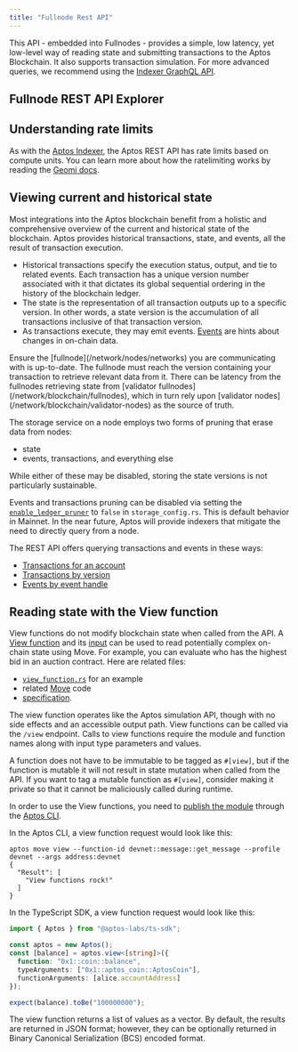 ```yaml
---
title: "Fullnode Rest API"
---
```



This API - embedded into Fullnodes - provides a simple, low latency, yet low-level way of reading state and submitting transactions to the Aptos Blockchain. It also supports transaction simulation.
For more advanced queries, we recommend using the [Indexer GraphQL API](/build/indexer).

## Fullnode REST API Explorer

<CardGrid>
  <LinkCard href="https://fullnode.mainnet.aptoslabs.com/v1/spec#/" title="Mainnet Fullnode REST API" description="REST API Explorer for Mainnet" target="_blank" />

  <LinkCard href="https://fullnode.testnet.aptoslabs.com/v1/spec#/" title="Testnet Fullnode REST API" description="REST API Explorer for Testnet" target="_blank" />

  <LinkCard href="https://fullnode.devnet.aptoslabs.com/v1/spec#/" title="Devnet Fullnode REST API" description="REST API Explorer for Devnet" target="_blank" />
</CardGrid>

## Understanding rate limits

As with the [Aptos Indexer](/build/indexer/indexer-api), the Aptos REST API has rate limits based on compute units. You can learn more about how the ratelimiting works by reading the [Geomi docs](https://geomi.dev/docs/admin/billing).

## Viewing current and historical state

Most integrations into the Aptos blockchain benefit from a holistic and comprehensive overview of the current and
historical state of the blockchain. Aptos provides historical transactions, state, and events, all the result of
transaction execution.

- Historical transactions specify the execution status, output, and tie to related events. Each transaction has a unique
  version number associated with it that dictates its global sequential ordering in the history of the blockchain ledger.
- The state is the representation of all transaction outputs up to a specific version. In other words, a state version
  is the accumulation of all transactions inclusive of that transaction version.
- As transactions execute, they may emit events. [Events](/network/blockchain/events) are hints about changes in on-chain
  data.

<Aside type="note">
  Ensure the [fullnode](/network/nodes/networks) you are communicating with is up-to-date. The fullnode must reach the
  version containing your transaction to retrieve relevant data from it. There can be latency from the fullnodes
  retrieving state from [validator fullnodes](/network/blockchain/fullnodes), which in turn rely upon
  [validator nodes](/network/blockchain/validator-nodes) as the source of truth.
</Aside>

The storage service on a node employs two forms of pruning that erase data from nodes:

- state
- events, transactions, and everything else

While either of these may be disabled, storing the state versions is not particularly sustainable.

Events and transactions pruning can be disabled via setting the [`enable_ledger_pruner`](https://github.com/aptos-labs/aptos-core/blob/cf0bc2e4031a843cdc0c04e70b3f7cd92666afcf/config/src/config/storage_config.rs#L141)
to `false` in `storage_config.rs`. This is default behavior in Mainnet. In the near future, Aptos will provide indexers
that mitigate the need to directly query from a node.

The REST API offers querying transactions and events in these ways:

- [Transactions for an account](https://api.devnet.aptoslabs.com/v1/spec#/operations/get_account_transactions)
- [Transactions by version](https://api.devnet.aptoslabs.com/v1/spec#/operations/get_transaction_by_version)
- [Events by event handle](https://api.devnet.aptoslabs.com/v1/spec#/operations/get_events_by_event_handle)

## Reading state with the View function

View functions do not modify blockchain state when called from the API. A [View function](https://github.com/aptos-labs/aptos-core/blob/main/api/src/view_function.rs)
and its [input](https://github.com/aptos-labs/aptos-core/blob/main/api/types/src/view.rs) can be used to read
potentially complex on-chain state using Move. For example, you can evaluate who has the highest bid in an auction
contract. Here are related files:

- [`view_function.rs`](https://github.com/aptos-labs/aptos-core/blob/main/api/src/tests/view_function.rs) for an example
- related [Move](https://github.com/aptos-labs/aptos-core/blob/90c33dc7a18662839cd50f3b70baece0e2dbfc71/aptos-move/framework/aptos-framework/sources/coin.move#L226) code
- [specification](https://github.com/aptos-labs/aptos-core/blob/90c33dc7a18662839cd50f3b70baece0e2dbfc71/api/doc/spec.yaml#L8513).

The view function operates like the Aptos simulation API,
though with no side effects and an accessible output path. View functions can be called via the `/view` endpoint. Calls
to view functions require the module and function names along with input type parameters and values.

A function does not have to be immutable to be tagged as `#[view]`, but if the function is mutable it will not result in
state mutation when called from the API. If you want to tag a mutable function as `#[view]`, consider making it private
so that it cannot be maliciously called during runtime.

In order to use the View functions, you need to [publish the module](/build/cli/working-with-move-contracts)
through the [Aptos CLI](/build/cli).

In the Aptos CLI, a view function request would look like this:

```shellscript filename="Terminal"
aptos move view --function-id devnet::message::get_message --profile devnet --args address:devnet
{
  "Result": [
    "View functions rock!"
  ]
}
```

In the TypeScript SDK, a view function request would look like this:

```typescript filename="index.ts"
import { Aptos } from "@aptos-labs/ts-sdk";

const aptos = new Aptos();
const [balance] = aptos.view<[string]>({
  function: "0x1::coin::balance",
  typeArguments: ["0x1::aptos_coin::AptosCoin"],
  functionArguments: [alice.accountAddress]
});

expect(balance).toBe("100000000");
```

The view function returns a list of values as a vector. By default, the results are returned in JSON format; however,
they can be optionally returned in Binary Canonical Serialization (BCS) encoded format.
